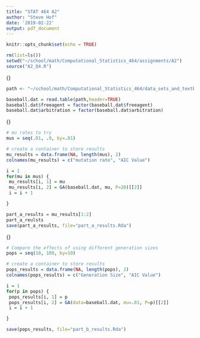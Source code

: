 ```yaml
---
title: "STAT 464 A2"
author: "Steve Hof"
date: '2019-02-22'
output: pdf_document
---
```


```r
knitr::opts_chunk$set(echo = TRUE)
```

```r
rm(list=ls())
setwd("~/school/math/Computational_Statistics_464/assignments/A2")
source("A2_Q4.R")
```

{\Large \bf Question 4}

```r
path <- "~/school/math/Computational_Statistics_464/data_sets_and_textbook_R_code/datasets/baseball.dat"

baseball.dat = read.table(path,header=TRUE)
baseball.dat$freeagent = factor(baseball.dat$freeagent)
baseball.dat$arbitration = factor(baseball.dat$arbitration)
```

{\bf Part a}

```r

# mu rates to try
mus = seq(.01, .9, by=.01)

# create a container to store results
mu_results = data.frame(NA, length(mus), 2)
colnames(mu_results) = c("mutation rate", "AIC Value")

i = 1
for(mu in mus) {
 mu_results[i, 1] = mu
 mu_results[i, 2] = GA(baseball.dat, mu, P=20)[[2]]
 i = i + 1

}

part_a_results = mu_results[1:2]
part_a_reulsts
save(part_a_results, file="part_a_results.Rda")
```


{\bf Part b}

```r
# Compare the effects of using different generation sizes
pops = seq(10, 100, by=10)

# create a container to store results
pops_results = data.frame(NA, length(pops), 2)
colnames(pops_results) = c("Generation Size", "AIC Value")

i = 1
for(p in pops) {
 pops_results[i, 1] = p
 pops_results[i, 2] = GA(data=baseball.dat, mu=.01, P=p)[[2]]
 i = i + 1

}

```

```r
save(pops_results, file="part_b_results.Rda")
```
